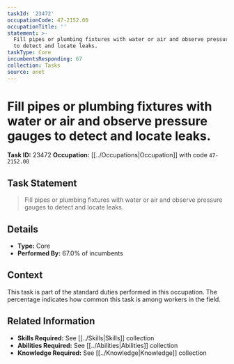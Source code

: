 ```yaml
---
taskId: '23472'
occupationCode: 47-2152.00
occupationTitle: ''
statement: >-
  Fill pipes or plumbing fixtures with water or air and observe pressure gauges
  to detect and locate leaks.
taskType: Core
incumbentsResponding: 67
collection: Tasks
source: onet
---
```

# Fill pipes or plumbing fixtures with water or air and observe pressure gauges to detect and locate leaks.

**Task ID:** 23472
**Occupation:** [[../Occupations|Occupation]] with code `47-2152.00`

## Task Statement

> Fill pipes or plumbing fixtures with water or air and observe pressure gauges to detect and locate leaks.

## Details

- **Type:** Core
- **Performed By:** 67.0% of incumbents

## Context

This task is part of the standard duties performed in this occupation. The percentage indicates how common this task is among workers in the field.

## Related Information

- **Skills Required:** See [[../Skills|Skills]] collection
- **Abilities Required:** See [[../Abilities|Abilities]] collection
- **Knowledge Required:** See [[../Knowledge|Knowledge]] collection
